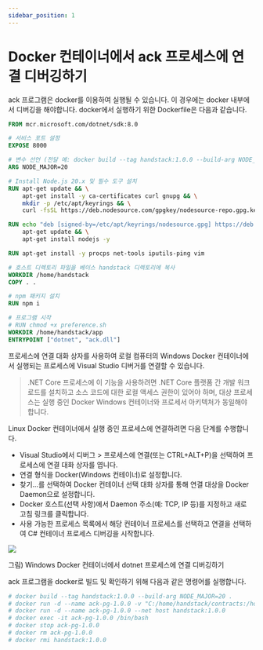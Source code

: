 ```yaml
---
sidebar_position: 1
---
```


# Docker 컨테이너에서 ack 프로세스에 연결 디버깅하기

ack 프로그램은 docker를 이용하여 실행될 수 있습니다. 이 경우에는 docker 내부에서 디버깅을 해야합니다. docker에서 실행하기 위한 Dockerfile은 다음과 같습니다.

```dockerfile
FROM mcr.microsoft.com/dotnet/sdk:8.0

# 서비스 포트 설정
EXPOSE 8000

# 변수 선언 (전달 예: docker build --tag handstack:1.0.0 --build-arg NODE_MAJOR=20 .)
ARG NODE_MAJOR=20

# Install Node.js 20.x 및 필수 도구 설치 
RUN apt-get update && \
    apt-get install -y ca-certificates curl gnupg && \
    mkdir -p /etc/apt/keyrings && \
    curl -fsSL https://deb.nodesource.com/gpgkey/nodesource-repo.gpg.key | gpg --dearmor -o /etc/apt/keyrings/nodesource.gpg

RUN echo "deb [signed-by=/etc/apt/keyrings/nodesource.gpg] https://deb.nodesource.com/node_$NODE_MAJOR.x nodistro main" | tee /etc/apt/sources.list.d/nodesource.list && \
    apt-get update && \
    apt-get install nodejs -y

RUN apt-get install -y procps net-tools iputils-ping vim

# 호스트 디렉토리 파일을 베이스 handstack 디렉토리에 복사
WORKDIR /home/handstack
COPY . .

# npm 패키지 설치
RUN npm i

# 프로그램 시작
# RUN chmod +x preference.sh
WORKDIR /home/handstack/app
ENTRYPOINT ["dotnet", "ack.dll"]
```

프로세스에 연결 대화 상자를 사용하여 로컬 컴퓨터의 Windows Docker 컨테이너에서 실행되는 프로세스에 Visual Studio 디버거를 연결할 수 있습니다.

> .NET Core 프로세스에 이 기능을 사용하려면 .NET Core 플랫폼 간 개발 워크로드를 설치하고 소스 코드에 대한 로컬 액세스 권한이 있어야 하며, 대상 프로세스는 실행 중인 Docker Windows 컨테이너와 프로세서 아키텍처가 동일해야 합니다.

Linux Docker 컨테이너에서 실행 중인 프로세스에 연결하려면 다음 단계를 수행합니다.

* Visual Studio에서 디버그 > 프로세스에 연결(또는 CTRL+ALT+P)을 선택하여 프로세스에 연결 대화 상자를 엽니다.
* 연결 형식을 Docker(Windows 컨테이너)로 설정합니다.
* 찾기...를 선택하여 Docker 컨테이너 선택 대화 상자를 통해 연결 대상을 Docker Daemon으로 설정합니다.
* Docker 호스트(선택 사항)에서 Daemon 주소(예: TCP, IP 등)를 지정하고 새로 고침 링크를 클릭합니다.
* 사용 가능한 프로세스 목록에서 해당 컨테이너 프로세스를 선택하고 연결을 선택하여 C# 컨테이너 프로세스 디버깅을 시작합니다.

![](img/docker-attach-complete-windows.png)

그림) Windows Docker 컨테이너에서 dotnet 프로세스에 연결 디버깅하기

ack 프로그램을 docker로 빌드 및 확인하기 위해 다음과 같은 명령어를 실행합니다.

```bash
# docker build --tag handstack:1.0.0 --build-arg NODE_MAJOR=20 .
# docker run -d --name ack-pg-1.0.0 -v "C:/home/handstack/contracts:/home/handstack/contracts" -v "C:/home/handstack/log:/home/handstack/log" -v "C:/home/handstack/modules:/home/handstack/modules" -v "C:/home/handstack/storage:/home/handstack/storage" -p 8080:8080 handstack:1.0.0
# docker run -d --name ack-pg-1.0.0 --net host handstack:1.0.0
# docker exec -it ack-pg-1.0.0 /bin/bash
# docker stop ack-pg-1.0.0
# docker rm ack-pg-1.0.0
# docker rmi handstack:1.0.0
```